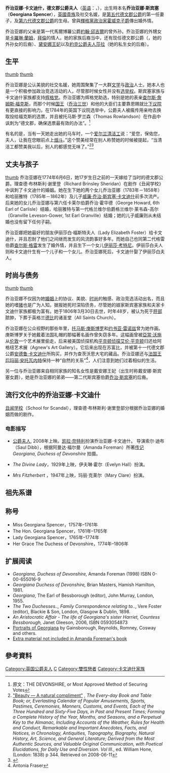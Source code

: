 {{noteTA
|1=zh-cn:乔治亚娜;zh-tw:喬治安娜;zh-hk:佐治安娜;
|2=zh-cn:卡文迪什;zh-tw:卡文迪許;zh-hk:卡文迪許;
|3=zh-cn:斯宾塞;zh-tw:史賓賽;zh-hk:史賓賽;
|4=zh:佐治;zh-hans:乔治;zh-hk:佐治;zh-sg:乔治;zh-tw:喬治;zh-cn:乔治
}}
{{Infobox Person
| name         = 德文郡公爵夫人
| image        = Joshua Reynolds - Georgiana, Duchess of Devonshire.jpg
| caption      = [[约书亚·雷诺兹|约书亚·雷诺兹]]爵士约1775年作品：<br>乔治亚娜，德文郡公爵夫人，德文郡大宅藏品
| birth_date   = {{birth date|1757|6|7}}
| birth_place  = {{UK}}[[北安普敦郡|北安普敦郡]]
| death_place  = {{UK}}[[伦敦|伦敦]][[西敏市|西敏市]]
| death_date   = {{death date and age|df=yes|1806|3|30|1757|6|7}}
| burial_place = [[德比座堂|德比座堂]]
| spouse       = [[第五代德文郡公爵威廉·卡文迪許|第五代德文郡公爵威廉·卡文迪許]]
| children     = [[第六代德文郡公爵威廉·卡文迪許|第六代德文郡公爵威廉·卡文迪許]]、<br>乔治亚娜·卡文迪什女爵、<br>哈丽雅特·卡文迪什女爵、<br>[[伊丽莎·考特尼|伊丽莎·考特尼]]（私生女）
| parents      = 父：約翰·史賓賽<br>母：玛格丽特·乔治亚娜·波因茨
}}

'''乔治亚娜·卡文迪什，德文郡公爵夫人'''（[[英语|英语]]：{{lang|en|'''Georgiana Cavendish, Duchess of Devonshire'''}}，{{bd|1757年|6月7日|1806年|3月30日|C}}），出生時本名'''乔治亚娜·斯宾塞'''（'''Georgiana Spencer'''），[[英國|英國]][[貴族|貴族]]及社交名媛，是[[第五代德文郡公爵威廉·卡文迪許|第五代德文郡公爵]]的第一任妻子，及[[第六代德文郡公爵威廉·卡文迪許|第六代德文郡公爵]]的生母。曾與[[輝格黨|輝格黨]][[政治家|政治家]][[第二代格雷伯爵查爾斯·格雷|霍威克子爵]]傳出婚外情。

乔治亚娜的父亲{{le|第一代史賓賽伯爵約翰·史賓賽|John Spencer, 1st Earl Spencer|約翰·史賓賽}}是第一代馬爾博羅公爵[[第一代馬爾博羅公爵約翰·丘吉爾|約翰·邱吉爾]]的曾外孙。乔治亚娜的外甥女是[[卡罗林·兰姆女爵|卡羅琳·蘭姆]]，[[拜伦勋爵|拜倫]]的情人。她的家族后裔当中，还有现任德文郡公爵（{{le|佩雷格林·卡文迪許|Peregrine Cavendish, 12th Duke of Devonshire}}，她的外孙女的后裔）、[[威爾斯王妃戴安娜|黛安娜王妃]]以及[[約克公爵夫人莎拉|約克公爵夫人莎拉]]（她的私生女{{le|伊丽莎·考特尼|Eliza Courtney}}的后裔）。

==生平==
[[file:Angelica_Kauffmann,_Portrait_of_Lady_Georgiana,_Lady_Henrietta_Frances_and_George_John_Spencer,_Viscount_Althorp_(1774).jpg|thumb]]
[[file:Thomas_Rowlandson-The_Devonshire.jpg|thumb]]

乔治亚娜是公认美貌的社交名媛，她周围聚集了一大群[[文学|文学]]与[[政治|政治]]人士。她本人也是一个积极参加政治竞选活动的人，尽管那时候女性并没有[[选举权|选举权]]。斯宾塞家族与卡文迪什家族都支持[[辉格党|辉格党]]。乔治亚娜为辉格党助选，特别是她的表亲[[查爾斯·詹姆士·福克斯|查尔斯·詹姆斯·福克斯]]，而那个时候[[英国君主|国王]]（[[乔治三世|乔治三世]]）和他的大臣们主要靠恩赐就比[[下议院|下议院]]有更直接的影响力。在1784年的英国下议院选举中，公爵夫人被瘋传用亲吻去换取投给福克斯的选票，并且被托马斯·罗兰森（Thomas Rowlandson）在作品中讽刺为“德文郡，确保选票最有效的办法”。<ref>原文：THE DEVONSHIRE, or Most Approved Method of Securing Votes</ref>

有名的是，当有一天她走出她的马车时，一个[[爱尔兰|爱尔兰]][[清洁工|清洁工]]说：“爱您，保佑您，夫人，让我在您眼前点上[[烟斗|烟斗]]。”这个赞美经常在别人称赞她的时候被提起，“当清洁工都赞美我以后，别人的都感觉无味了。”<ref>[http://books.google.co.uk/books?id=6-E8AAAAIAAJ&pg=RA2-PA341&lpg=RA2-PA341&dq=%22duchess+of+devonshire%22+%22light+my+pipe%22&source=web&ots=ktt2g8wNYF&sig=q0bc1y0W7UusxPZg7PV6yXz1ZYo&hl=en "Beauty — A natural compliment"] {{Wayback|url=http://books.google.co.uk/books?id=6-E8AAAAIAAJ&pg=RA2-PA341&lpg=RA2-PA341&dq=%22duchess+of+devonshire%22+%22light+my+pipe%22&source=web&ots=ktt2g8wNYF&sig=q0bc1y0W7UusxPZg7PV6yXz1ZYo&hl=en |date=20110519183748 }}, ''The Every-day Book and Table Book; or, Everlasting Calendar of Popular Amusements, Sports, Pastimes, Ceremonies, Manners, Customs, and Events, Each of the Three Hundred and Sixty-Five Days, in Past and Present Times; Forming a Complete History of the Year, Months, and Seasons, and a Perpetual Key to the Almanac, Including Accounts of the Weather, Rules for Health and Conduct, Remarkable and Important Anecdotes, Facts, and Notices, in Chronology, Antiquities, Topography, Biography, Natural History, Art, Science, and General Literature; Derived from the Most Authentic Sources, and Valuable Original Communication, with Poetical Elucidations, for Daily Use and Diversion. Vol III.'', ed. William Hone, (London: 1838) p 344. Retrieved on 2008-06-11</ref><ref>{{Cite news|title=The Disappearing Duchess|url=https://www.nytimes.com/1994/07/31/magazine/the-disappearing-duchess.html|newspaper=The New York Times|date=1994-07-31|accessdate=2021-05-08|issn=0362-4331|language=en-US|first=Ben|last=Macintyre|archive-date=2021-05-08|archive-url=https://web.archive.org/web/20210508232833/https://www.nytimes.com/1994/07/31/magazine/the-disappearing-duchess.html|dead-url=no}}</ref>

==丈夫与孩子==
[[file:Duchess_of_Devonshire_by_Joshua_Reynolds.jpg|thumb]]
乔治亚娜在1774年6月6日，她17岁生日之前的一天嫁给了当时的德文郡公爵。理查德·布林斯利·谢里登（Richard Brinsley Sheridan）在剧作《丑闻学校》中讽刺了卡文迪什的婚姻。她在生下她的两个女儿乔治亚娜（1783年－1858年）和哈丽雅特（1785年－1862年）及儿子[[威廉·乔治·斯宾塞·卡文迪什|威廉·乔治·斯宾塞·卡文迪什]]前多次流产。后来她的女儿乔治亚娜与第六任卡莱尔伯爵乔治·霍华德（George Howard, 6th Earl of Carlisle）结婚，哈丽雅特与第一代格兰维尔伯爵格兰维尔·莱韦森-高尔（Granville Leveson-Gower, 1st Earl Granville）结婚；她的儿子威廉则从未结婚也没有留下任何子嗣。 

乔治亚娜把她最好的朋友伊丽莎白·福斯特夫人（Lady Elizabeth Foster）给卡文迪什，并且忍耐了他们之间继而发生的风流韵事好多年。而她自己也同第二代格雷伯爵[[第二代格雷伯爵查尔斯·格雷|查尔斯·格雷]]发生了婚外情，并且生下一个女儿[[伊丽莎·考特尼|伊丽莎·考特尼]]。伊丽莎白夫人则和卡文迪什生有一个儿子和一个女儿。乔治亚娜死后，卡文迪什娶了伊丽莎白夫人。

==时尚与债务==
[[file:Thomas_Gainsborough_Lady_Georgiana_Cavendish.jpg|thumb]]
[[file:Reynolds_-_Portrait_of_Georgia_Spencer,_Duchess_of_Devonshire.jpg|thumb]]

乔治亚娜不仅因为她[[婚姻|婚姻]]上的协议、美貌、[[时尚|时尚]]的触感、政治竞选活动出名，而且她的嗜[[赌博|赌]]也是广为人知。据报她死时深陷债务，尽管她的娘家斯宾塞家族和夫家卡文迪什家族都极为富有。她于1806年3月30日去世，时年48岁，被认为死于[[肝脏|肝部]]脓肿，下葬于英格兰[[德比|德比]]的诸圣堂（All Saints Church）。

乔治亚娜在公众视野的那些年里，[[托马斯·庚斯博罗|托马斯·庚斯博罗]]和[[约书亚·雷诺兹|约书亚·雷诺兹]]曾为她作画。庚斯博罗关于她戴着法国礼帽的那幅著名画作曾失窃多年。这幅画曾被[[亞當·沃施|亞當·沃施]]从[[伦敦|伦敦]]一个艺术展里偷走，后来被美国侦探机构[[平克顿|平克顿]][[侦探|侦探]][[艾伦·平克顿|艾伦·平克顿]]归还给阿格纽艺术展（Agnew's Art Gallery）。它后来出现在苏富比，并被第十一代德文郡公爵[[安德鲁·卡文迪什|安德鲁·卡文迪什]]所购买，并作为查茨沃思大宅的藏品。乔治亚娜还与[[法国王后|法国王后]][[玛丽·安托瓦内特|玛丽·安托瓦内特]]保持一种“自然的关系”<ref>Antonia Fraser</ref>，人们注意到她们过着相似的生活。

另一位与乔治亚娜来自相同家族的知名女性是戴安娜王妃（出生时称戴安娜·斯宾塞女爵），她是乔治亚娜的弟弟——第二代斯宾塞伯爵[[乔治·斯宾塞|乔治·斯宾塞]]的后裔。

==流行文化中的乔治亚娜·卡文迪什==  
[[丑闻学校|丑闻学校]]（School for Scandal），理查德·布林斯利·谢里登部分根据乔治亚娜的婚姻而做的剧作。 

===电影描写===

*[[公爵夫人_(电影)|公爵夫人]],  2008年上映。[[凯拉·奈特利|凯拉·奈特利]]扮演乔治亚娜·卡文迪什。 导演索尔·迪布（Saul Dibb），根据阿曼达·福尔曼（Amanda Foreman）所著[[传记|传记]]''Georgiana, Duchess of Devonshire'' 拍摄。

*''The Divine Lady''，1929年上映，伊夫琳·霍尔（Evelyn Hall）扮演。

* ''Mrs Fitzherbert'' ，1947年上映，玛丽·克莱尔（Mary Clare）扮演。

==祖先系谱==
{{ahnentafel top|width=100%}}
{{ahnentafel-compact5
|style=font-size: 90%; line-height: 110%;
|border=1
|boxstyle=padding-top: 0; padding-bottom: 0;
|boxstyle_1=background-color: #fcc;
|boxstyle_2=background-color: #fb9;
|boxstyle_3=background-color: #ffc;
|boxstyle_4=background-color: #bfc;
|boxstyle_5=background-color: #9fe;
|1= 1. '''Georgiana Cavendish,<br>Duchess of Devonshire'''
|2= 2. [[John_Spencer,_1st_Earl_Spencer|John Spencer, 1st Earl Spencer]]
|3= 3. Margaret Georgina Poyntz 
|4= 4. [[John_Spencer_(British_politician)|John Spencer]]
|5= 5. Georgina Carolina Carteret
|6= 6. Stephen Poyntz 
|7= 7. Anna Maria Mordaunt
|8= 8. [[Charles_Spencer,_3rd_Earl_of_Sunderland|Charles Spencer, 3rd Earl of Sunderland]]
|9= 9. [[Anne_Spencer,_Countess_of_Sunderland_(1683-1716)|Anne Churchill]]
|10= 10. [[John_Carteret,_2nd_Earl_Granville|John Carteret, 2nd Earl Granville]]
|11= 11. Frances Worsley
|12= 12. William Poyntz
|13= 13. Jane Monteage
|14= 14. Lewis Mordaunt
|15= 15. Mary Collyer
|16= 16. [[Robert_Spencer,_2nd_Earl_of_Sunderland|Robert Spencer, 2nd Earl of Sunderland]]
|17= 17. [[Anne_Spencer,_Countess_of_Sunderland_(d._1715)|Anne Digby]]
|18= 18. [[John_Churchill,_1st_Duke_of_Marlborough|John Churchill, 1st Duke of Marlborough]]
|19= 19. [[Sarah_Churchill,_Duchess_of_Marlborough|Sarah Jennings]]
|20= 20. [[George_Carteret,_1st_Baron_Carteret|George Carteret, 1st Baron Carteret]]
|21= 21. Grace Granville, 1st Countess Granville
|22= 22. Robert Worsley, 4th Baronet
|23= 23. Frances Thynne
|24= 24. Newdigate Poyntz
|25= 25. Mary Parkyns
|26= 26. Stephen Monteage
|27= 27. Jane Deane
|28= 28. [[John_Mordaunt,_1st_Viscount_Mordaunt|John Mordaunt, 1st Viscount Mordaunt]]
|29= 29. Elizabeth Carey
}}</center>
{{ahnentafel bottom}}

==称号==

* Miss Georgiana Spencer，1757年–1761年
* The Hon. Georgiana Spencer，1761年–1765年
* Lady Georgiana Spencer，1765年–1774年
* Her Grace The Duchess of Devonshire，1774年–1806年

==扩展阅读==
{{commonscat|Georgiana Cavendish, Duchess of Devonshire}}
*''Georgiana, Duchess of Devonshire,'' Amanda Foreman (1998) ISBN 0-00-655016-9
*''Georgiana Duchess of Devonshire,'' Brian Masters, Hamish Hamilton, 1981.
*''Georgiana'', The Earl of Bessborough (editor), John Murray, London, 1955.
*''The Two Duchesses.., Family Correspondence relating to..'', Vere Foster (editor), Blackie & Son, London, Glasgow & Dublin, 1898.
*''An Aristocratic Affair - The life of Georgiana's sister Harriet, Countess Bessborough,'' Janet Gleeson, 2006, ISBN 0593054873
*[http://www.myspace.com/duchessofdevonshire Portraits of Georgiana]{{Wayback|url=http://www.myspace.com/duchessofdevonshire |date=20090104021337 }} by Gainsborough, Reynolds, Romney, Cosway and others.
*[http://www.amanda-foreman.com  Extra material not included in Amanda Foreman's book]{{Wayback|url=http://www.amanda-foreman.com/ |date=20081014025508 }}


==參考資料==
<div class="references-small">
<references />
</div>

{{德文郡公爵夫人}}
{{Authority control}}
[[Category:英国公爵夫人|Category:英国公爵夫人]]
[[Category:德文郡公爵|C]]
[[Category:雙性戀者|Category:雙性戀者]]
[[Category:卡文迪什家族|Category:卡文迪什家族]]